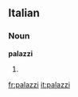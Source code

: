 ==Italian==

===Noun===
'''palazzi''' {{m}}

# {{plural of|[[palazzo]]|lang=Italian}}

[[fr:palazzi]]
[[it:palazzi]]